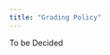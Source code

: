 ```yaml
---
title: "Grading Policy"
---
```


To be Decided

<!-- - Quizzes: 48%
    - 16% each
    - Best 3 out of 4
    - If you miss a single quiz for any reason, there will be no makeups
---

- Assignments: 44%
    - 4 or 5 assignments
    - Done in groups of ~~5~~ **6** (preferred) or **7**
    - Atleast one question per assignment will be a project-like question
    - Variable weight (e.g. some assignments would be 10%, some 12%, etc.)
    - Some assignments would involve:
        - Making pull requests to public repositories
        - Writing Hugging Face Spaces like demos
---

- Attendance: 8%
    - <= 3 absences: 8%
    - 4 or 5 absences: 7%
    - 6 or 7 absences: 6%
    - 8 or 9 absences: 4%
    - 10 or 11 absences: 2%
    - 12 or more absences: 0% -->